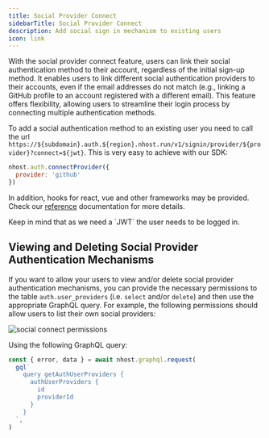 ```yaml
---
title: Social Provider Connect
sidebarTitle: Social Provider Connect
description: Add social sign in mechanism to existing users
icon: link
---
```


With the social provider connect feature, users can link their social authentication method to their account, regardless of the initial sign-up method. It enables users to link different social authentication providers to their accounts, even if the email addresses do not match (e.g., linking a GitHub profile to an account registered with a different email). This feature offers flexibility, allowing users to streamline their login process by connecting multiple authentication methods.

To add a social authentication method to an existing user you need to call the url `https://${subdomain}.auth.${region}.nhost.run/v1/signin/provider/${provider}?connect=${jwt}`. This is very easy to achieve with our SDK:

``` js
nhost.auth.connectProvider({
  provider: 'github'
})
```

In addition, hooks for react, vue and other frameworks may be provided. Check our [reference](/reference/overview#client-libraries) documentation for more details.

<Note>
Keep in mind that as we need a `JWT` the user needs to be logged in.
</Note>

## Viewing and Deleting Social Provider Authentication Mechanisms

If you want to allow your users to view and/or delete social provider authentication mechanisms, you can provide the necessary permissions to the table `auth.user_providers` (i.e. `select` and/or `delete`) and then use the appropriate GraphQL query. For example, the following permissions should allow users to list their own social providers:

![social connect permissions](/images/auth/social-connect-permissions.png)

Using the following GraphQL query:

``` js
const { error, data } = await nhost.graphql.request(
  gql`
    query getAuthUserProviders {
      authUserProviders {
        id
        providerId
      }
    }
  `,
)
```
